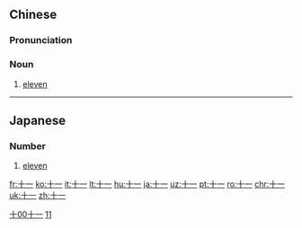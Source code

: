 ==Chinese==
{{zh-forms}}
{{cardinalbox|zh|10|11|12|十|十二}}

===Pronunciation===
{{zh-pron
|m=shí一
|c=sap6 jat1
|h=pfs=sṳ̍p-yit
|mn=cha̍p-it
|mn-t=zab8 ig4/zab8 êg4
|mn-t_note=zab8 êg4 - Jieyang
|cat=n
}}

===Noun===
{{zh-noun}}

# [[eleven]]

[[Category:Mandarin numeral symbols|十00十一]]

----

==Japanese==
{{ja-kanjitab|じゅ|いち|yomi=o}}

===Number===
{{ja-noun|じゅいち}}
# [[eleven]]

[[Category:Japanese numeral symbols|11]]

[[fr:十一]]
[[ko:十一]]
[[it:十一]]
[[lt:十一]]
[[hu:十一]]
[[ja:十一]]
[[uz:十一]]
[[pt:十一]]
[[ro:十一]]
[[chr:十一]]
[[uk:十一]]
[[zh:十一]]